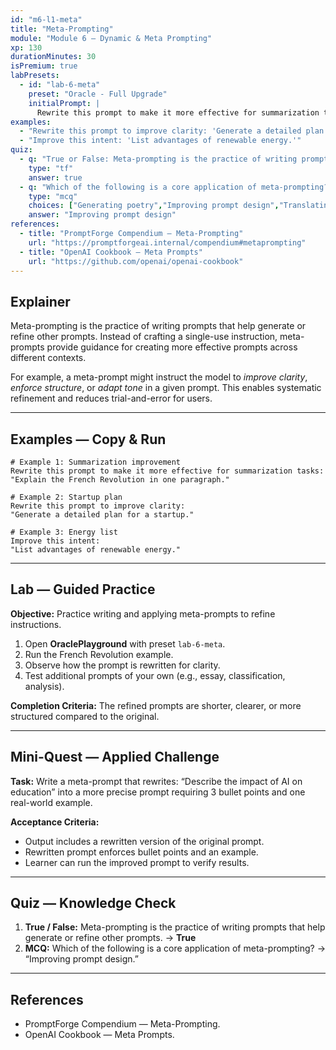 ```yaml
---
id: "m6-l1-meta"
title: "Meta-Prompting"
module: "Module 6 — Dynamic & Meta Prompting"
xp: 130
durationMinutes: 30
isPremium: true
labPresets:
  - id: "lab-6-meta"
    preset: "Oracle - Full Upgrade"
    initialPrompt: |
      Rewrite this prompt to make it more effective for summarization tasks: "Explain the French Revolution in one paragraph."
examples:
  - "Rewrite this prompt to improve clarity: 'Generate a detailed plan for a startup.'"
  - "Improve this intent: 'List advantages of renewable energy.'"
quiz:
  - q: "True or False: Meta-prompting is the practice of writing prompts that help generate or refine other prompts."
    type: "tf"
    answer: true
  - q: "Which of the following is a core application of meta-prompting?"
    type: "mcq"
    choices: ["Generating poetry","Improving prompt design","Translating text","Token compression"]
    answer: "Improving prompt design"
references:
  - title: "PromptForge Compendium — Meta-Prompting"
    url: "https://promptforgeai.internal/compendium#metaprompting"
  - title: "OpenAI Cookbook — Meta Prompts"
    url: "https://github.com/openai/openai-cookbook"
---
```


<LessonHeader title="Meta-Prompting" xp={130} duration={30} belt="Red" />

## Explainer

Meta-prompting is the practice of writing prompts that help generate or refine other prompts. Instead of crafting a single-use instruction, meta-prompts provide guidance for creating more effective prompts across different contexts.

For example, a meta-prompt might instruct the model to *improve clarity*, *enforce structure*, or *adapt tone* in a given prompt. This enables systematic refinement and reduces trial-and-error for users.

---

## Examples — Copy & Run

```text
# Example 1: Summarization improvement
Rewrite this prompt to make it more effective for summarization tasks:
"Explain the French Revolution in one paragraph."

# Example 2: Startup plan
Rewrite this prompt to improve clarity:
"Generate a detailed plan for a startup."

# Example 3: Energy list
Improve this intent:
"List advantages of renewable energy."
```

---

## Lab — Guided Practice

**Objective:** Practice writing and applying meta-prompts to refine instructions.

1. Open **OraclePlayground** with preset `lab-6-meta`.
2. Run the French Revolution example.
3. Observe how the prompt is rewritten for clarity.
4. Test additional prompts of your own (e.g., essay, classification, analysis).

**Completion Criteria:** The refined prompts are shorter, clearer, or more structured compared to the original.

---

## Mini-Quest — Applied Challenge

**Task:** Write a meta-prompt that rewrites: “Describe the impact of AI on education” into a more precise prompt requiring 3 bullet points and one real-world example.

**Acceptance Criteria:**
- Output includes a rewritten version of the original prompt.
- Rewritten prompt enforces bullet points and an example.
- Learner can run the improved prompt to verify results.

---

## Quiz — Knowledge Check

1. **True / False:** Meta-prompting is the practice of writing prompts that help generate or refine other prompts. → **True**
2. **MCQ:** Which of the following is a core application of meta-prompting? → “Improving prompt design.”

---

## References

- PromptForge Compendium — Meta-Prompting.  
- OpenAI Cookbook — Meta Prompts.
